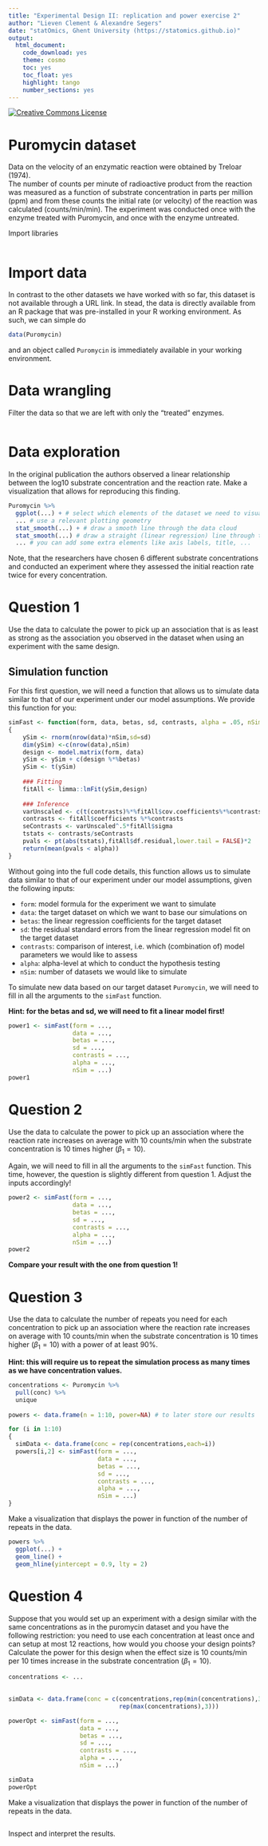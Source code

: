 ```yaml
---
title: "Experimental Design II: replication and power exercise 2"
author: "Lieven Clement & Alexandre Segers"
date: "statOmics, Ghent University (https://statomics.github.io)"
output:
  html_document:
    code_download: yes
    theme: cosmo
    toc: yes
    toc_float: yes
    highlight: tango
    number_sections: yes
---
```


<a rel="license" href="https://creativecommons.org/licenses/by-nc-sa/4.0"><img alt="Creative Commons License" style="border-width:0" src="https://i.creativecommons.org/l/by-nc-sa/4.0/88x31.png" /></a>

# Puromycin dataset

Data on the velocity of an enzymatic reaction were obtained by Treloar (1974).  
The number of counts per minute of radioactive product from the reaction was 
measured as a function of substrate concentration in parts per million (ppm) and
from these counts the initial rate (or velocity) of the reaction was calculated (counts/min/min). The experiment was conducted once with the enzyme treated 
with Puromycin, and once with the enzyme untreated.

Import libraries

```r

```

# Import data

In contrast to the other datasets we have worked with so far, this dataset is
not available through a URL link. In stead, the data is directly available from
an R package that was pre-installed in your R working environment. As such, we
can simple do

```r
data(Puromycin)
```

and an object called `Puromycin` is immediately available in your working 
environment.

# Data wrangling

Filter the data so that we are left with only the "treated" enzymes.

```r

```

# Data exploration

In the original publication the authors observed a linear relationship between
the log10 substrate concentration and the reaction rate. Make a visualization
that allows for reproducing this finding.

```r
Puromycin %>%
  ggplot(...) + # select which elements of the dataset we need to visualize
  ... # use a relevant plotting geometry
  stat_smooth(...) + # draw a smooth line through the data cloud
  stat_smooth(...) # draw a straight (linear regression) line through the data cloud
  ... # you can add some extra elements like axis labels, title, ...
```

Note, that the researchers have chosen 6 different substrate concentrations and 
conducted an experiment where they assessed the initial reaction rate twice for 
every concentration. 

# Question 1

Use the data to calculate the power to pick up an association that is as 
least as strong as the association you observed in the dataset when using an 
experiment with the same design. 

## Simulation function

For this first question, we will need a function that allows us to simulate data 
similar to that of our experiment under our model assumptions. We provide this 
function for you:

```r
simFast <- function(form, data, betas, sd, contrasts, alpha = .05, nSim = 10000)
{
    ySim <- rnorm(nrow(data)*nSim,sd=sd)
    dim(ySim) <-c(nrow(data),nSim)
    design <- model.matrix(form, data)
    ySim <- ySim + c(design %*%betas)
    ySim <- t(ySim)
  
    ### Fitting
    fitAll <- limma::lmFit(ySim,design)
  
    ### Inference
    varUnscaled <- c(t(contrasts)%*%fitAll$cov.coefficients%*%contrasts)
    contrasts <- fitAll$coefficients %*%contrasts
    seContrasts <- varUnscaled^.5*fitAll$sigma
    tstats <- contrasts/seContrasts
    pvals <- pt(abs(tstats),fitAll$df.residual,lower.tail = FALSE)*2
    return(mean(pvals < alpha))
}
```

Without going into the full code details, this function allows us to simulate 
data similar to that of our experiment under our model assumptions, given the 
following inputs:

- `form`: model formula for the experiment we want to simulate
- `data`: the target dataset on which we want to base our simulations on
- `betas`: the linear regression coefficients for the target dataset
- `sd`: the residual standard errors from the linear regression model fit on 
the target dataset
- `contrasts`: comparison of interest, i.e. which (combination of) model 
parameters we would like to assess
- `alpha`: alpha-level at which to conduct the hypothesis testing
- `nSim`: number of datasets we would like to simulate

To simulate new data based on our target dataset `Puromycin`, we will need to 
fill in all the arguments to the `simFast` function.

**Hint: for the betas and sd, we will need to fit a linear model first!**

```r
power1 <- simFast(form = ..., 
                  data = ..., 
                  betas = ..., 
                  sd = ..., 
                  contrasts = ..., 
                  alpha = ..., 
                  nSim = ...)
power1
```

# Question 2

Use the data to calculate the power to pick up an association where the 
reaction rate increases on average with 10 counts/min when the substrate 
concentration is 10 times higher ($\beta_1=10$).

Again, we will need to fill in all the arguments to the `simFast` function. 
This time, however, the question is slightly different from question 1.
Adjust the inputs accordingly!

```r
power2 <- simFast(form = ..., 
                  data = ..., 
                  betas = ..., 
                  sd = ..., 
                  contrasts = ..., 
                  alpha = ..., 
                  nSim = ...)
power2
```

**Compare your result with the one from question 1!**

# Question 3

Use the data to calculate the number of repeats you need for each 
concentration to pick up an association where the reaction rate increases on 
average with 10 counts/min when the substrate concentration is 10 times higher
($\beta_1=10$) with a power of at least 90%. 

**Hint: this will require us to repeat the simulation process as many times**
**as we have concentration values.**

```r
concentrations <- Puromycin %>% 
  pull(conc) %>% 
  unique
  
powers <- data.frame(n = 1:10, power=NA) # to later store our results

for (i in 1:10)
{
  simData <- data.frame(conc = rep(concentrations,each=i))
  powers[i,2] <- simFast(form = ..., 
                         data = ..., 
                         betas = ..., 
                         sd = ..., 
                         contrasts = ..., 
                         alpha = ..., 
                         nSim = ...)
}
```

Make a visualization that displays the power in function of the number of
repeats in the data.

```r
powers %>% 
  ggplot(...) +
  geom_line() +
  geom_hline(yintercept = 0.9, lty = 2)
```

# Question 4 

Suppose that you would set up an experiment with a design similar with the 
same concentrations as in the puromycin dataset and you have the following 
restriction: you need to use each concentration at least once and can setup at 
most 12 reactions, how would you choose your design points? Calculate the power 
for this design when the effect size is 10 counts/min per 10 times increase in 
the substrate concentration ($\beta_1=10$).

```r
concentrations <- ...
  

simData <- data.frame(conc = c(concentrations,rep(min(concentrations),3),
                               rep(max(concentrations),3)))

powerOpt <- simFast(form = ..., 
                    data = ..., 
                    betas = ..., 
                    sd = ..., 
                    contrasts = ..., 
                    alpha = ..., 
                    nSim = ...)

simData
powerOpt
```

Make a visualization that displays the power in function of the number of
repeats in the data.

```r

```

Inspect and interpret the results.



